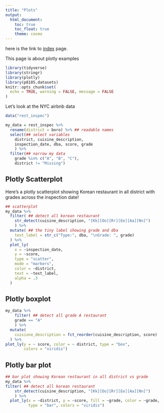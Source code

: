 ```yaml
---
title: "Plots"
output: 
  html_document:
    toc: true
    toc_float: true
    theme: cosmo
---
```


here is the link to [index](index.html) page.

This page is about plotly examples

```r
library(tidyverse)
library(stringr)
library(plotly)
library(p8105.datasets)
knitr::opts_chunk$set(
  echo = TRUE, warning = FALSE, message = FALSE
)
```

Let's look at the NYC airbnb data
```r
data("rest_inspec")

my_data = rest_inspec %>% 
  rename(district = boro) %>% ## readable names
  select(## select variables
    district, cuisine_description, 
    inspection_date, dba, score, grade
    ) %>% 
  filter(## narrow my data
    grade %in% c("A", "B", "C"), 
    district != "Missing") 
```

## Plotly Scatterplot

Here's a plotly scatterplot showing Korean restaurant in all district with grades across the inspection date!
```r
## scatterplot 
my_data %>%     
  filter( ## detect all korean restaurant
    str_detect(cuisine_description, "[Kk][Oo][Rr][Ee][Aa][Nn]")
    ) %>% 
  mutate( ## the tiny label showing grade and dba
    text_label = str_c("Type:", dba, "\nGrade: ", grade) 
  ) %>% 
  plot_ly(
    x = ~inspection_date, 
    y = ~score, 
    type = "scatter", 
    mode = "markers", 
    color = ~district, 
    text = ~text_label, 
    alpha = .3
  )
```

## Plotly boxplot

```r
my_data %>% 
    filter( ## detect all grade A restaurant
    grade == "A"
    ) %>% 
  mutate(
    cuisione_description = fct_reorder(cuisine_description, score)
  ) %>% 
plot_ly(y = ~ score, color = ~ district, type = "box", 
        colors = "viridis")
```

## Plotly bar plot
```r
## bar plot showing Korean restaurant in all district vs grade
my_data %>% 
filter( ## detect all korean restaurant
    str_detect(cuisine_description, "[Kk][Oo][Rr][Ee][Aa][Nn]")
    ) %>% 
  plot_ly(x = ~district, y = ~score, fill = ~grade, color = ~grade, 
          type = "bar", colors = "viridis")
```


